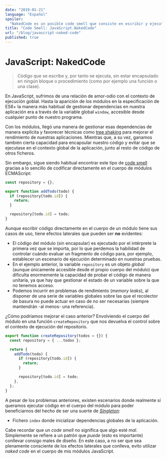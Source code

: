 ```yaml
---
date: "2019-01-21"
language: "Español"
spoiler:
  "NakedCode es un posible code smell que consiste en escribir y ejecutar código directamente en el cuerpo de un módulo"
title: "Code Smell: JavaScript.NakedCode"
url: "/blog/javascript-naked-code"
published: true
---
```


# JavaScript: NakedCode

> Código que se escribe y, por tanto se ejecuta, sin estar encapsulado en ningún bloque o procedimiento (como por
> ejemplo una función o una clase).

En JavaScript, sufrimos de una relación de amor-odio con el contexto de ejecución goblal. Hasta la aparición de los
módulos en la especificación de ES6+ la manera más habitual de gestionar dependencias en nuestra aplicación era a través
de la variable global `window`, accesible desde cualquier punto de nuestro programa.

Con los módulos, llegó una manera de gestionar esas dependencias de manera explícita y favorecer técnicas como
[tree shaking](https://github.com/rollup/rollup#tree-shaking) para mejorar el rendimiento de nuestras aplicaciones.
Mientras que, a su vez, ganamos también cierta capacidad para encapsular nuestro código y evitar que se ejecutase en el
contexto global de la aplicación, junto al resto de código de otros ficheros.

Sin embargo, sigue siendo habitual encontrar este tipo de [code smell](https://martinfowler.com/bliki/CodeSmell.html)
gracias a lo sencillo de codificar directamente en el cuerpo de módulos ECMAScript:

```js
const repository = {};

export function addTodo(todo) {
  if (repository[todo.id]) {
    return;
  }

  repository[todo.id] = todo;
}
```

Aunque escribir código directamente en el cuerpo de un módulo tiene sus casos de uso, tiene efectos laterales que pueden
ser **no** evidentes:

- El código del módulo (sin encapsular) es ejecutado por el intérprete la primera vez que se importa, por lo que
  perdemos la habilidad de controlar cuándo evaluar un fragmento de código para, por ejemplo, establecer un escenario de
  ejecución determinado en nuestras pruebas.
- En el ejemplo anterior, la variable `repository` es un objeto _global_ (aunque únicamente accesible desde el propio
  cuerpo del módulo) que dificulta enormemente la capacidad de probar el código de manera unitaria, ya que hay que
  gestionar el estado de un variable sobre la que no tenemos acceso.
- Podemos incurrir en problemas de rendimiento (_memory leaks_), al disponer de una serie de variables globales sobre
  las que el recolector de basura no puede actuar en caso de no ser necesarias (siempre mantendrán -al menos- una
  referencia).

¿Cómo podríamos mejorar el caso anterior? Envolviendo el cuerpo del módulo en una función `createRepository` que nos
devuelva el control sobre el contexto de ejecución del repositorio.

```js
export function createRepository(todos = {}) {
  const repository = { ...todos };

  return {
    addTodo(todo) {
      if (repository[todo.id]) {
        return;
      }

      repository[todo.id] = todo;
    },
  };
}
```

A pesar de los problemas anteriores, existen escenarios donde realmente sí queramos ejecutar código en el cuerpo del
módulo para poder beneficiarnos del hecho de ser una suerte de
[_Singleton_](https://en.wikipedia.org/wiki/Singleton_pattern):

- Fichero `index` donde inicializar dependencias globales de la aplicación.

Cabe recordar que un _code smell_ no significa que algo esté _mal_. Simplemente se refiere a un patrón que _puede_ (esto
es importante) conllevar consigo males de diseño. En este caso, a no ser que sea plenamente consciente de los efectos
laterales que conlleva, evito utilizar _naked code_ en el cuerpo de mis módulos JavaScript.
